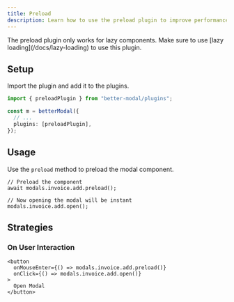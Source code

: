 ```yaml
---
title: Preload
description: Learn how to use the preload plugin to improve performance
---
```


<Callout type="info">
  The preload plugin only works for lazy components. Make sure to use [lazy
  loading](/docs/lazy-loading) to use this plugin.
</Callout>

## Setup

Import the plugin and add it to the plugins.

```ts
import { preloadPlugin } from "better-modal/plugins";

const m = betterModal({
  // ...
  plugins: [preloadPlugin],
});
```

## Usage

Use the `preload` method to preload the modal component.

```tsx
// Preload the component
await modals.invoice.add.preload();

// Now opening the modal will be instant
modals.invoice.add.open();
```

## Strategies

### On User Interaction

```tsx
<button
  onMouseEnter={() => modals.invoice.add.preload()}
  onClick={() => modals.invoice.add.open()}
>
  Open Modal
</button>
```
